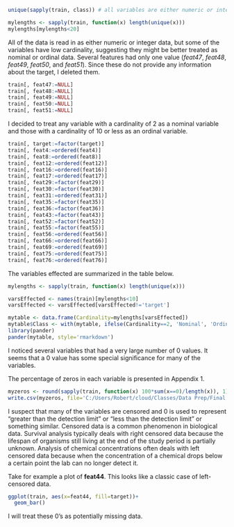 
```r
unique(sapply(train, class)) # all variables are either numeric or integer

mylengths <- sapply(train, function(x) length(unique(x)))
mylengths[mylengths<20]
```

All of the data is read in as either numeric or integer data, but some of the variables have low cardinality, suggesting they might be better treated as nominal or ordinal data. Several features had only one value (*feat47*, *feat48*, *feat49*, *feat50*, and *feat51*). Since these do not provide any information about the target, I deleted them. 

```r
train[, feat47:=NULL]
train[, feat48:=NULL]
train[, feat49:=NULL]
train[, feat50:=NULL]
train[, feat51:=NULL]
```

I decided to treat any variable with a cardinality of 2 as a nominal variable and those with a cardinality of 10 or less as an ordinal variable. 

```r
train[, target:=factor(target)]
train[, feat4:=ordered(feat4)]
train[, feat8:=ordered(feat8)]
train[, feat12:=ordered(feat12)]
train[, feat16:=ordered(feat16)]
train[, feat17:=ordered(feat17)]
train[, feat29:=factor(feat29)]
train[, feat30:=factor(feat30)]
train[, feat31:=ordered(feat31)]
train[, feat35:=factor(feat35)]
train[, feat36:=factor(feat36)]
train[, feat43:=factor(feat43)]
train[, feat52:=factor(feat52)]
train[, feat55:=factor(feat55)]
train[, feat56:=ordered(feat56)]
train[, feat66:=ordered(feat66)]
train[, feat69:=ordered(feat69)]
train[, feat75:=ordered(feat75)]
train[, feat76:=ordered(feat76)]
```

The variables effected are summarized in the table below.
```r
mylengths <- sapply(train, function(x) length(unique(x)))

varsEffected <- names(train)[mylengths<10]
varsEffected <- varsEffected[varsEffected!='target']

mytable <- data.frame(Cardinality=mylengths[varsEffected])
mytable$Class <- with(mytable, ifelse(Cardinality==2, 'Nominal', 'Ordinal'))
library(pander)
pander(mytable, style='rmarkdown')
```

I noticed several variables that had a very large number of 0 values. It seems that a 0 value has some special significance for many of the variables.

The percentage of zeros in each variable is presented in Appendix 1.

```r
myzeros <- round(sapply(train, function(x) 100*sum(x==0)/length(x)), 1)
write.csv(myzeros, file='C:/Users/Robert/cloud/Classes/Data Prep/Final Project/Percent Zeros.csv')
```

I suspect that many of the variables are censored and 0 is used to represent "greater than the detection limit" or "less than the detection limit" or something similar. Censored data is a common phenomenon in biological data. Survival analysis typically deals with right censored data because the lifespan of organisms still living at the end of the study period is partially unknown. Analysis of chemical concentrations often deals with left censored data because when the concentration of a chemical drops below a certain point the lab can no longer detect it. 

Take for example a plot of **feat44**. This looks like a classic case of left-censored data. 

```r
ggplot(train, aes(x=feat44, fill=target))+
  geom_bar()
```

I will treat these 0's as potentially missing data. 

